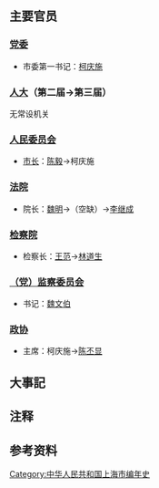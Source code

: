 {{上海年表|1958}}
{{C20YearInTopic|1958年}}{{clear}}
{{上海歷史}}

== 主要官员 ==

=== [[中国共产党上海市委员会|党委]] ===
*市委第一书记：[[柯庆施|柯庆施]]

=== [[上海市人民代表大会|人大]]（第二届→第三届） ===
无常设机关

=== [[上海市人民委员会|人民委员会]]===

* [[上海市行政首長列表|市长]]：[[陈毅|陈毅]]→柯庆施

=== [[上海市高级人民法院|法院]] ===
* 院长：[[魏明_(皖南行署主任)|魏明]]{{NoteTag|转任[[徐汇区|徐汇区]]区长}}→（空缺）→[[李继成|李继成]]

=== [[上海市人民检察院|检察院]] ===
* 检察长：[[王范_(1905年)|王范]]→[[林道生_(检察官)|林道生]]

=== [[中国共产党上海市纪律检查委员会|（党）监察委员会]] ===
*书记：[[魏文伯|魏文伯]]

=== [[中国人民政治协商会议上海市委员会|政协]] ===

* 主席：柯庆施→[[陈丕显|陈丕显]]

== 大事記 ==


== 注释 ==
{{NoteFoot}}

== 参考资料 ==
<references/>

[[Category:中华人民共和国上海市编年史|Category:中华人民共和国上海市编年史]]